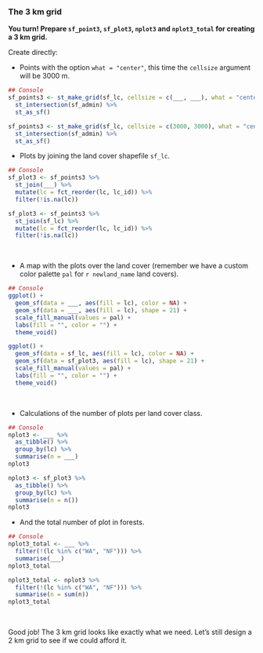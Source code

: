 


### The 3 km grid {-}

**You turn! Prepare `sf_point3`, `sf_plot3`, `nplot3` and `nplot3_total` for creating a 3 km grid.** 

Create directly:

- Points with the option `what = "center"`, this time the `cellsize` argument will be 3000 m.

```r

## Console
sf_points3 <- st_make_grid(sf_lc, cellsize = c(___, ___), what = "centers", offset = offset) %>%
  st_intersection(sf_admin) %>%
  st_as_sf()

```

```r

sf_points3 <- st_make_grid(sf_lc, cellsize = c(3000, 3000), what = "centers", offset = offset) %>%
  st_intersection(sf_admin) %>%
  st_as_sf()

```


- Plots by joining the land cover shapefile `sf_lc`.

```r

## Console
sf_plot3 <- sf_points3 %>%
  st_join(___) %>%
  mutate(lc = fct_reorder(lc, lc_id)) %>%
  filter(!is.na(lc))

```

```r

sf_plot3 <- sf_points3 %>%
  st_join(sf_lc) %>%
  mutate(lc = fct_reorder(lc, lc_id)) %>%
  filter(!is.na(lc))

```

\  

- A map with the plots over the land cover (remember we have a custom color palette `pal` for ```r newland_name``` land covers).

```r

## Console
ggplot() +
  geom_sf(data = ___, aes(fill = lc), color = NA) +
  geom_sf(data = ___, aes(fill = lc), shape = 21) +
  scale_fill_manual(values = pal) +
  labs(fill = "", color = "") +
  theme_void()

```

```r

ggplot() +
  geom_sf(data = sf_lc, aes(fill = lc), color = NA) +
  geom_sf(data = sf_plot3, aes(fill = lc), shape = 21) +
  scale_fill_manual(values = pal) +
  labs(fill = "", color = "") +
  theme_void()

```

\  

- Calculations of the number of plots per land cover class.

```r

## Console
nplot3 <- ___ %>%
  as_tibble() %>%
  group_by(lc) %>%
  summarise(n = ___)
nplot3 

```

```r

nplot3 <- sf_plot3 %>%
  as_tibble() %>%
  group_by(lc) %>%
  summarise(n = n())
nplot3 

```


- And the total number of plot in forests.

```r

## Console
nplot3_total <- ___ %>%
  filter(!(lc %in% c("WA", "NF"))) %>%
  summarise(___)
nplot3_total

```

```r

nplot3_total <- nplot3 %>%
  filter(!(lc %in% c("WA", "NF"))) %>%
  summarise(n = sum(n))
nplot3_total

```

\  

Good job! The 3 km grid looks like exactly what we need. Let's still design a 2 km grid to see if we could afford it.

\  
